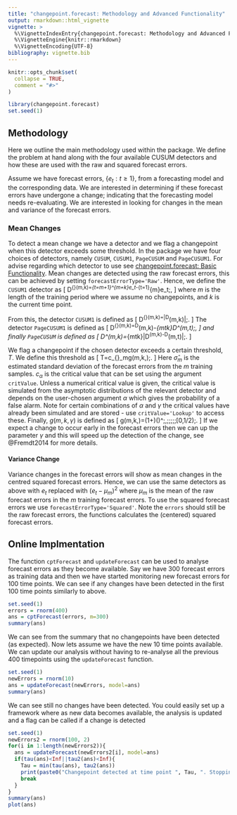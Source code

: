 ```yaml
---
title: "changepoint.forecast: Methodology and Advanced Functionality"
output: rmarkdown::html_vignette
vignette: >
  %\VignetteIndexEntry{changepoint.forecast: Methodology and Advanced Functionality}
  %\VignetteEngine{knitr::rmarkdown}
  %\VignetteEncoding{UTF-8}
bibliography: vignette.bib
---
```


```r
knitr::opts_chunk$set(
  collapse = TRUE,
  comment = "#>"
)
```

```r
library(changepoint.forecast)
set.seed(1)
```

## Methodology

Here we outline the main methodology used within the package. We define the problem at hand along with the four available CUSUM detectors and how these are used with the raw and squared forecast errors.

Assume we have forecast errors, $\{e_t:t\geq1\}$, from a forecasting model and the corresponding data. We are interested in determining if these forecast errors have undergone a change; indicating that the forecasting model needs re-evaluating. We are interested in looking for changes in the mean and variance of the forecast errors. 

### Mean Changes
To detect a mean change we have a detector and we flag a changepoint when this detector exceeds some threshold. In the package we have four choices of detectors, namely `CUSUM`, `CUSUM1`, `PageCUSUM` and `PageCUSUM1`. For advise regarding which detector to use see [changepoint.forecast: Basic Functionality](basic.html). Mean changes are detected using the raw forecast errors, this can be achieved by setting `forecastErrorType='Raw'`. Hence, we define the `CUSUM1` detector as
\[
	D^{\text{CUSUM1}}(m,k)=\sum\limits_{t=m+1}^{m+k}e_t-\frac{k}{m}\sum\limits_{t=1}^{m}e_t\;,
\]
where $m$ is the length of the training period where we assume no changepoints, and $k$ is the current time point.

From this, the detector `CUSUM1` is defined as
\[
D^{\text{CUSUM}}(m,k)=\left|D^\text{CUSUM1}(m,k)\right|\;.
\]
The detector `PageCUSUM1` is defined as 
\[
	D^{\text{PageCUSUM1}}(m,k)=D^\text{CUSUM1}(m,k)-\min\limits_{m\leq t\leq k}D^\text{CUSUM1}(m,t)\;,
\]
and finally `PageCUSUM` is defined as
\[
	D^\text{PageCUSUM}(m,k)=\max\limits_{m\leq t\leq k}\left|D^\text{CUSUM1}(m,k)-D^\text{CUSUM1}(m,t)\right|\;.
\]

We flag a changepoint if the chosen detector exceeds a certain threshold, $T$. We define this threshold as
\[
T=c_{\alpha}\hat{\sigma}_mg(m,k,\gamma)\;.
\]
Here $\hat{\sigma}_m$ is the estimated standard deviation of the forecast errors from the $m$ training samples. $c_\alpha$ is the critical value that can be set using the argument `critValue`. Unless a numerical critical value is given, the critical value is simulated from the asymptotic distributions of the relevant detector and depends on the user-chosen argument $\alpha$ which gives the probability of a false alarm. Note for certain combinations of $\alpha$ and $\gamma$ the critical values have already been simulated and are stored - use `critValue='Lookup'` to access these. Finally, $g(m,k,\gamma)$ is defined as
\[
	g(m,k,\gamma)=\sqrt{m}\left(1+\frac{k}{m}\right)\left(\frac{k}{k+m}\right)^\gamma\;,\;\;\;\;\;\text{for }\gamma\in \left[0,1/2\right)\;.
\]
If we expect a change to occur early in the forecast errors then we can up the parameter $\gamma$ and this will speed up the detection of the change, see @Fremdt2014 for more details.

#### Variance Change 
Variance changes in the forecast errors will show as mean changes in the centred squared forecast errors. Hence, we can use the same detectors as above with $e_t$ replaced with $(e_t-\mu_m)^2$ where $\mu_m$ is the mean of the raw forecast errors in the $m$ training forecast errors. To use the squared forecast errors we use `forecastErrorType='Squared'`. Note the `errors` should still be the raw forecast errors, the functions calculates the (centered) squared forecast errors.


## Online Implmentation 
The function `cptForecast` and `updateForecast` can be used to analyse forecast errors as they become available. Say we have 300 forecast errors as training data and then we have started monitoring new forecast errors for 100 time points. We can see if any changes have been detected in the first 100 time points similarly to above.

```r
set.seed(1)
errors = rnorm(400)
ans = cptForecast(errors, m=300)
summary(ans)
```

We can see from the summary that no changepoints have been detected (as expected). Now lets assume we have the new 10 time points available. We can update our analysis without having to re-analyse all the previous 400 timepoints using the `updateForecast` function.

```r
set.seed(1)
newErrors = rnorm(10)
ans = updateForecast(newErrors, model=ans)
summary(ans)
```
We can see still no changes have been detected. You could easily set up a framework where as new data becomes available, the analysis is updated and a flag can be called if a change is detected

```r
set.seed(1)
newErrors2 = rnorm(100, 2)
for(i in 1:length(newErrors2)){
  ans = updateForecast(newErrors2[i], model=ans)
  if(tau(ans)<Inf||tau2(ans)<Inf){
    Tau = min(tau(ans), tau2(ans))
    print(paste0("Changepoint detected at time point ", Tau, ". Stopping analysis"))
    break
  }
}
summary(ans)
plot(ans)
```
